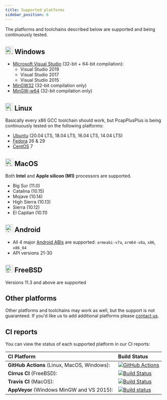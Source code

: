 ```yaml
---
title: Supported platforms
sidebar_position: 6
---
```


The platforms and toolchains described below are supported and being continuously tested.

## <img src="/img/os-logos/logo-windows.png" width="24" title="Windows"/> Windows

- [Microsoft Visual Studio](https://visualstudio.microsoft.com/) (32-bit + 64-bit compilation):
  - Visual Studio 2019
  - Visual Studio 2017
  - Visual Studio 2015 
- [MinGW32](http://www.mingw.org/) (32-bit compilation only)
- [MinGW-w64](https://mingw-w64.org) (32-bit compilation only)

## <img src="/img/os-logos//logo-linux.png" width="24" title="Linux"/> Linux

Basically every x86 GCC toolchain should work, but PcapPlusPlus is being continuously tested on the following platforms:

- [Ubuntu](https://ubuntu.com/) (20.04 LTS, 18.04 LTS, 16.04 LTS, 14.04 LTS)
- [Fedora](https://getfedora.org/) 26 & 29
- [CentOS](https://www.centos.org/) 7

## <img src="/img/os-logos//logo-apple.png" width="24" title="MacOS"/> MacOS

Both **Intel** and **Apple silicon (M1)** processors are supported.

- Big Sur (11.0)
- Catalina (10.15)
- Mojave (10.14)
- High Sierra (10.13)
- Sierra (10.12)
- El Capitan (10.11)

## <img src="/img/os-logos//logo-android.png" width="24" title="Android"/> Android

- All 4 major [Android ABIs](https://developer.android.com/ndk/guides/abis) are supported: `armeabi-v7a`, `arm64-v8a`, `x86`, `x86_64`
- API versions 21-30

## <img src="/img/os-logos//logo-freebsd.png" width="24" title="FreeBSD"/> FreeBSD

Versions 11.3 and above are supported

## Other platforms

Other platforms and toolchains may work as well, but the support is not guaranteed. If you'd like us to add additional platforms please [contact us](/community).

## CI reports

You can view the status of each supported platform in our CI reports:

| CI Platform | Build Status |
| :---        | :---   |
| __GitHub Actions__ (Linux, MacOS, Windows): | [![GitHub Actions](https://github.com/seladb/PcapPlusPlus/workflows/Build%20and%20test/badge.svg)](https://github.com/seladb/PcapPlusPlus/actions?query=workflow%3A%22Build+and+test%22) |
| __Cirrus CI__ (FreeBSD): | [![Build Status](https://api.cirrus-ci.com/github/seladb/PcapPlusPlus.svg)](https://cirrus-ci.com/github/seladb/PcapPlusPlus) |
| __Travis CI__ (MacOS): | [![Build Status](https://travis-ci.org/seladb/PcapPlusPlus.svg?branch=master)](https://travis-ci.org/seladb/PcapPlusPlus) |
|__AppVeyor__ (Windows MinGW and VS 2015): | [![Build status](https://ci.appveyor.com/api/projects/status/4u5ui21ibbevkstc/branch/master?svg=true)](https://ci.appveyor.com/project/seladb/pcapplusplus/branch/master) |
